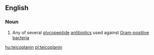 ==English==
{{wikipedia}}

===Noun===
{{en-noun}}

# {{context|pharmaceutical drug|lang=en}} Any of several [[glycopeptide]] [[antibiotic]]s used against [[Gram-positive]] [[bacteria]]

[[hu:teicoplanin]]
[[pl:teicoplanin]]